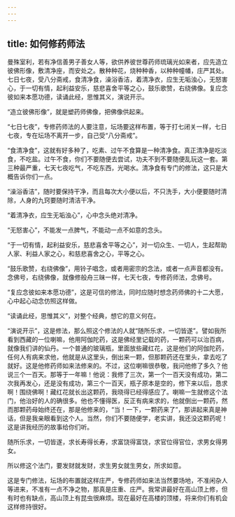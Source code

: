```yaml
---
---
---
```

title: 如何修药师法
---





曼殊室利，若有净信善男子善女人等，欲供养彼世尊药师琉璃光如来者，应先造立彼佛形像，敷清净座，而安处之。散种种花，烧种种香，以种种幢幡，庄严其处。七日七夜，受八分斋戒，食清净食，澡浴香洁，着清净衣，应生无垢浊心，无怒害心，于一切有情，起利益安乐，慈悲喜舍平等之心，鼓乐歌赞，右绕佛像。复应念彼如来本愿功德，读诵此经，思惟其义，演说开示。


“造立彼佛形像”，就是塑药师佛像，把佛像供起来。

“七日七夜”，专修药师法的人要注意，坛场要这样布置，等于打七闭关一样，七日七夜，专在坛场不离开一步，自己受“八分斋戒”。

“食清净食”，这就有好多种了，吃素、过午不食算是一种清净食。真正清净是吃淡食，不吃盐。过午不食，你们不要随便去尝试，功夫不到不要随便乱玩这一套。第三种最严重，七天七夜吃气，不吃东西，光喝水。清净食有专门的修法，这只是大概告诉你们一点。

“澡浴香洁”，随时要保持干净，而且每次大小便以后，不只洗手，大小便要随时清除，人身的九窍要随时清洁干净。

“着清净衣，应生无垢浊心”，心中念头绝对清净。

“无怒害心”，不能发一点脾气，不能动一点不如意的念头。

“于一切有情，起利益安乐，慈悲喜舍平等之心”，对一切众生、一切人，生起帮助人家、利益人家之心，和慈悲喜舍之心，平等之心。

“鼓乐歌赞，右绕佛像”，用铃子唱念，或者用密宗的念法，或者一点声音都没有。念佛号，右绕佛像，就像修般舟三昧一样，七天七夜，专修药师法，念佛号。

“复应念彼如来本愿功德”，这是可信的修法，同时应随时想念药师佛的十二大愿，心中起心动念仿照这样做。

“读诵此经，思惟其义”，对整个经典，想它的意义何在。

“演说开示”，这是修法，那么照这个修法的人就“随所乐求，一切皆遂”。譬如我所看到西藏的一位喇嘛，他用阿伽陀药，这是佛经里记载的药，一颗药可以治百病，就像我们讲的仙丹。一个普通的玻璃瓶，里面放些藏红花，这是他们的阿伽陀药，任何人有病来求他，他就是从这里头，倒出来一颗，但那颗药还在里头，拿去吃了就好。这是他修药师如来法修来的。不过，这位喇嘛很恭敬，我问他修了多久？他说三个一百天。那等于一年嘛！他说：我修了三次，第一个一百天没有成功，第二次我再发心，还是没有成功，第三个一百天，瓶子原本是空的，修下来以后，恳求啊！围绕佛啊！藏红花就长出这颗药，我晓得已经得感应了。喇嘛一生就修这个法门，他治好的人的确很多。他也不懂得医，反正有病来求的，他就倒出一颗药，然而那颗药母始终还在，那是他修来的，“当！一下，一颗药来了”，那讲起来真是神话，但是我亲眼看到这个人。当然，你们不要随便学，老实讲，我还没这颗药呢！这是讲我经历的故事给你们听。


随所乐求，一切皆遂，求长寿得长寿，求富饶得富饶，求官位得官位，求男女得男女。


所以修这个法门，要发财就发财，求生男女就生男女，所求如意。

这是专门修法，坛场的布置就这样庄严，专修药师如来法当然要场地，不准闲杂人等进来，不准有一点不净之物，那真是庄重、庄严。我常讲最好在高山顶上修，但有时也有缺点，高山顶上有昆虫很麻烦。现在最好在高楼的顶楼，将来你们有机会这样修持很好。